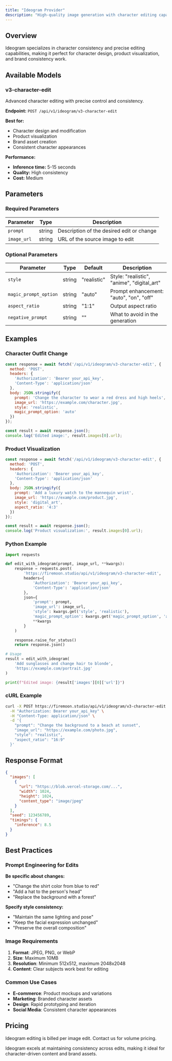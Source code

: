 ```yaml
---
title: "Ideogram Provider"
description: "High-quality image generation with character editing capabilities"
---
```


## Overview

Ideogram specializes in character consistency and precise editing capabilities, making it perfect for character design, product visualization, and brand consistency work.

## Available Models

### v3-character-edit

Advanced character editing with precise control and consistency.

**Endpoint:** `POST /api/v1/ideogram/v3-character-edit`

**Best for:**
- Character design and modification
- Product visualization
- Brand asset creation
- Consistent character appearances

**Performance:**
- **Inference time:** 5-15 seconds
- **Quality:** High consistency
- **Cost:** Medium

## Parameters

### Required Parameters

| Parameter | Type | Description |
|-----------|------|-------------|
| `prompt` | string | Description of the desired edit or change |
| `image_url` | string | URL of the source image to edit |

### Optional Parameters

| Parameter | Type | Default | Description |
|-----------|------|---------|-------------|
| `style` | string | "realistic" | Style: "realistic", "anime", "digital_art" |
| `magic_prompt_option` | string | "auto" | Prompt enhancement: "auto", "on", "off" |
| `aspect_ratio` | string | "1:1" | Output aspect ratio |
| `negative_prompt` | string | "" | What to avoid in the generation |

## Examples

### Character Outfit Change

```javascript
const response = await fetch('/api/v1/ideogram/v3-character-edit', {
  method: 'POST',
  headers: {
    'Authorization': 'Bearer your_api_key',
    'Content-Type': 'application/json'
  },
  body: JSON.stringify({
    prompt: 'Change the character to wear a red dress and high heels',
    image_url: 'https://example.com/character.jpg',
    style: 'realistic',
    magic_prompt_option: 'auto'
  })
});

const result = await response.json();
console.log('Edited image:', result.images[0].url);
```

### Product Visualization

```javascript
const response = await fetch('/api/v1/ideogram/v3-character-edit', {
  method: 'POST',
  headers: {
    'Authorization': 'Bearer your_api_key',
    'Content-Type': 'application/json'
  },
  body: JSON.stringify({
    prompt: 'Add a luxury watch to the mannequin wrist',
    image_url: 'https://example.com/product.jpg',
    style: 'digital_art',
    aspect_ratio: '4:3'
  })
});

const result = await response.json();
console.log('Product visualization:', result.images[0].url);
```

### Python Example

```python
import requests

def edit_with_ideogram(prompt, image_url, **kwargs):
    response = requests.post(
        'https://firemoon.studio/api/v1/ideogram/v3-character-edit',
        headers={
            'Authorization': 'Bearer your_api_key',
            'Content-Type': 'application/json'
        },
        json={
            'prompt': prompt,
            'image_url': image_url,
            'style': kwargs.get('style', 'realistic'),
            'magic_prompt_option': kwargs.get('magic_prompt_option', 'auto'),
            **kwargs
        }
    )

    response.raise_for_status()
    return response.json()

# Usage
result = edit_with_ideogram(
    'Add sunglasses and change hair to blonde',
    'https://example.com/portrait.jpg'
)

print(f"Edited image: {result['images'][0]['url']}")
```

### cURL Example

```bash
curl -X POST https://firemoon.studio/api/v1/ideogram/v3-character-edit \
  -H "Authorization: Bearer your_api_key" \
  -H "Content-Type: application/json" \
  -d '{
    "prompt": "Change the background to a beach at sunset",
    "image_url": "https://example.com/photo.jpg",
    "style": "realistic",
    "aspect_ratio": "16:9"
  }'
```

## Response Format

```json
{
  "images": [
    {
      "url": "https://blob.vercel-storage.com/...",
      "width": 1024,
      "height": 1024,
      "content_type": "image/jpeg"
    }
  ],
  "seed": 123456789,
  "timings": {
    "inference": 8.5
  }
}
```

## Best Practices

### Prompt Engineering for Edits

**Be specific about changes:**
- "Change the shirt color from blue to red"
- "Add a hat to the person's head"
- "Replace the background with a forest"

**Specify style consistency:**
- "Maintain the same lighting and pose"
- "Keep the facial expression unchanged"
- "Preserve the overall composition"

### Image Requirements

1. **Format**: JPEG, PNG, or WebP
2. **Size**: Maximum 10MB
3. **Resolution**: Minimum 512x512, maximum 2048x2048
4. **Content**: Clear subjects work best for editing

### Common Use Cases

- **E-commerce**: Product mockups and variations
- **Marketing**: Branded character assets
- **Design**: Rapid prototyping and iteration
- **Social Media**: Consistent character appearances

## Pricing

Ideogram editing is billed per image edit. Contact us for volume pricing.

<Note>
  Ideogram excels at maintaining consistency across edits, making it ideal for character-driven content and brand assets.
</Note>
